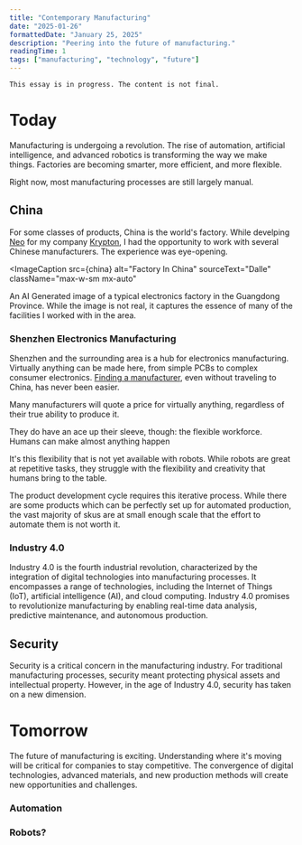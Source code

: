 ```yaml
---
title: "Contemporary Manufacturing"
date: "2025-01-26"
formattedDate: "January 25, 2025"
description: "Peering into the future of manufacturing."
readingTime: 1
tags: ["manufacturing", "technology", "future"]
---
```



```
This essay is in progress. The content is not final.
```

# Today

Manufacturing is undergoing a revolution. The rise of automation, artificial intelligence, and advanced robotics is transforming the way we make things. Factories are becoming smarter, more efficient, and more flexible.

Right now, most manufacturing processes are still largely manual.

## China

For some classes of products, China is the world's factory.
While develping [Neo](https://www.kryptonleds.com/) for my company [Krypton](/timeline/krypton), I had the opportunity to work with several Chinese manufacturers. The experience was eye-opening.

<ImageCaption
  src={china}
  alt="Factory In China"
  sourceText="Dalle"
  className="max-w-sm mx-auto"
>
  An AI Generated image of a typical electronics factory in the Guangdong
  Province. While the image is not real, it captures the essence of many of the
  facilities I worked with in the area.
</ImageCaption>

### Shenzhen Electronics Manufacturing

Shenzhen and the surrounding area is a hub for electronics manufacturing. Virtually anything can be made here, from simple PCBs to complex consumer electronics.
[Finding a manufacturer](/future), even without traveling to China, has never been easier.

Many manufacturers will quote a price for virtually anything, regardless of their true ability to produce it.

They do have an ace up their sleeve, though: the flexible workforce. Humans can make almost anything happen

It's this flexibility that is not yet available with robots. While robots are great at repetitive tasks, they struggle with the flexibility and creativity that humans bring to the table.

The product development cycle requires this iterative process. While there are some products which can be perfectly set up for automated production, the vast majority of skus are at small enough scale that the effort to automate them is not worth it.

### Industry 4.0

Industry 4.0 is the fourth industrial revolution, characterized by the integration of digital technologies into manufacturing processes. It encompasses a range of technologies, including the Internet of Things (IoT), artificial intelligence (AI), and cloud computing. Industry 4.0 promises to revolutionize manufacturing by enabling real-time data analysis, predictive maintenance, and autonomous production.

## Security

Security is a critical concern in the manufacturing industry. For traditional manufacturing processes, security meant protecting physical assets and intellectual property. However, in the age of Industry 4.0, security has taken on a new dimension.

# Tomorrow

The future of manufacturing is exciting. Understanding where it's moving will be critical for companies to stay competitive. The convergence of digital technologies, advanced materials, and new production methods will create new opportunities and challenges.

### Automation

### Robots?
